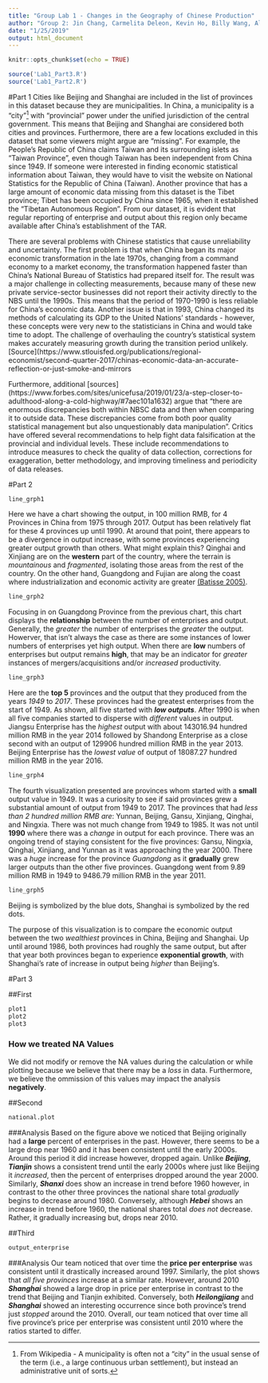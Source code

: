---
title: "Group Lab 1 - Changes in the Geography of Chinese Production"
author: "Group 2: Jin Chang, Carmelita Deleon, Kevin Ho, Billy Wang, Alisha Husain"
date: "1/25/2019"
output: html_document
---

```{r setup, include=FALSE}
knitr::opts_chunk$set(echo = TRUE)

source('Lab1_Part3.R')
source('Lab1_Part2.R')
```
#Part 1
Cities like Beijing and Shanghai are included in the list of provinces in this dataset because they are municipalities. In China, a municipality is a "city"[^1] with "provincial" power under the unified jurisdiction of the central government. This means that Beijing and Shanghai are considered both cities and provinces. Furthermore, there are a few locations excluded in this dataset that some viewers might argue are "missing". For example, the People's Republic of China claims Taiwan and its surrounding islets as "Taiwan Province", even though Taiwan has been independent from China since 1949. If someone were interested in finding economic statistical information about Taiwan, they would have to visit the website on National Statistics for the Republic of China (Taiwan). Another province that has a large amount of economic data missing from this dataset is the Tibet province; Tibet has been occupied by China since 1965, when it established the "Tibetan Autonomous Region". From our dataset, it is evident that regular reporting of enterprise and output about this region only became available after China's establishment of the TAR. 


[^1]: From Wikipedia - A municipality is often not a "city" in the usual sense of the term (i.e., a large continuous urban settlement), but instead an administrative unit of sorts. 

There are several problems with Chinese statistics that cause unreliability and uncertainty. The first problem is that when China began its major economic transformation in the late 1970s, changing from a command economy to a market economy, the transformation happened faster than China's National Bureau of Statistics had prepared itself for. The result was a major challenge in collecting measurements, because many of these new private service-sector businesses did not report their activity directly to the NBS until the 1990s. This means that the period of 1970-1990 is less reliable for China's economic data. Another issue is that in 1993, China changed its methods of calculating its GDP to the United Nations' standards - however, these concepts were very new to the statisticians in China and would take time to adopt. The challenge of overhauling the country's statistical system makes accurately measuring growth during the transition period unlikely.  [Source](https://www.stlouisfed.org/publications/regional-economist/second-quarter-2017/chinas-economic-data-an-accurate-reflection-or-just-smoke-and-mirrors

Furthermore, additional  [sources] (https://www.forbes.com/sites/unicefusa/2019/01/23/a-step-closer-to-adulthood-along-a-cold-highway/#7aec101a1632) argue that "there are enormous discrepancies both within NBSC data and then when comparing it to outside data. These discrepancies come from both poor quality statistical management but also unquestionably data manipulation". Critics have offered several recommendations to help fight data falsification at the provincial and individual levels. These include recommendations to introduce measures to check the quality of data collection, corrections for exaggeration, better methodology, and improving timeliness and periodicity of data releases. 

#Part 2
```{r visualization 1, echo=FALSE, warning=FALSE}
line_grph1
```

Here we have a chart showing the output, in 100 million RMB, for 4 Provinces in China from 1975 through 2017. Output has been relatively flat for these 4 provinces up until 1990. At around that point, there appears to be a divergence in output increase, with some provinces experiencing greater output growth than others. What might explain this? Qinghai and Xinjiang are on the **western** part of the country, where the terrain is _mountainous_ and _fragmented_, isolating those areas from the rest of the country. On the other hand, Guangdong and Fujian are along the coast where industrialization and economic activity are greater [(Batisse 2005)](https://journals.openedition.org/chinaperspectives/502).

```{r visualization 2, echo=FALSE, warning=FALSE}
line_grph2
```

Focusing in on Guangdong Province from the previous chart, this chart displays the **relationship** between the number of enterprises and output. Generally, the _greater_ the number of enterprises the _greater_ the output. Howerver, that isn't always the case as there are some instances of lower numbers of enterprises yet high output. When there are **low** numbers of enterprises but output remains **high**, that may be an indicator for _greater_ instances of mergers/acquisitions and/or _increased_ productivity.

```{r visualization 3, echo=FALSE, warning=FALSE}
line_grph3
```

Here are the **top 5** provinces and the output that they produced from the years _1949_ to _2017_. These provinces had the greatest enterprises from the start of 1949. As shown, all five started with **_low outputs_**.  After 1990 is when all five companies started to disperse with _different_ values in output. Jiangsu Enterprise has the _highest_ output with about 143016.94 hundred million RMB in the year 2014 followed by Shandong Enterprise as a close second with an output of 129906 hundred million RMB in the year 2013. 
Beijing Enterprise has the _lowest value_ of output of 18087.27 hundred million RMB in the year 2016. 

```{r visualization 4, echo=FALSE, warning=FALSE}
line_grph4
```

The fourth visualization presented are provinces whom started with a **small** output value in 1949. It was a curiosity to see if said provinces grew a substantial amount of output from 1949 to 2017. The provinces that had _less than 2 hundred million RMB are_: Yunnan, Beijing, Gansu, Xinjiang, Qinghai, and Ningxia. There was not much change from 1949 to 1985. It was not until **1990** where there was a _change_ in output for each province. There was an ongoing trend of staying consistent for the five provinces: Gansu, Ningxia, Qinghai, Xinjiang, and Yunnan as it was approaching the year 2000. There was a _huge_ increase for the province _Guangdong_ as it **gradually** grew larger outputs than the other five provinces. 
Guangdong went from 9.89 million RMB in 1949 to 9486.79 million RMB in the year 2011. 

```{r visualization 5, echo=FALSE, warning=FALSE}
line_grph5
```

Beijing is symbolized by the blue dots, 
Shanghai is symbolized by the red dots. 

The purpose of this visualization is to compare the economic output between the two _wealthiest_ provinces in China, Beijing and Shanghai. Up until around 1986, both provinces had roughly the same output, but after that year both provinces began to experience **exponential growth**, with Shanghai's rate of increase in output being _higher_ than Beijing's. 


#Part 3

##First
```{r first, echo=FALSE, warning=FALSE}
plot1
plot2
plot3
```

### How we treated NA Values
We did not modify or remove the NA values during the calculation or while plotting because we believe that there may be a _loss_ in data. Furthermore, we believe the ommission of this values may impact the analysis **negatively**.

##Second
```{r second, echo=FALSE, warning=FALSE}
national.plot
```

###Analysis
Based on the figure above we noticed that Beijing originally had a **large** percent of enterprises in the past. However, there seems to be a large drop near 1960 and it has been consistent until the early 2000s. Around this period it did increase however, dropped again. Unlike **_Beijing_**, **_Tianjin_** shows a consistent trend until the early 2000s where just like Beijing it _increased_, then the percent of enterprises dropped around the year 2000. Similarly, **_Shanxi_** does show an increase in trend before 1960 however, in contrast to the other three provinces the national share total _gradually_ begins to decrease around 1980. Conversely, although **_Hebei_** shows an increase in trend before 1960, the national shares total _does not_ decrease. Rather, it gradually increasing but, drops near 2010.


##Third
```{r third, echo=FALSE, warning=FALSE}
output_enterprise
```

###Analysis
Our team noticed that over time the **price per enterprise** was consistent until it drastically increased around 1997. Similarly, the plot shows that _all five provinces_ increase at a similar rate. However, around 2010 **_Shanghai_** showed a large drop in price per enterprise in contrast to the trend that Beijing and Tianjin exhibited. Conversely, both **_Heilongjiang_** and **_Shanghai_** showed an interesting occurrence since both province's trend just _stopped_ around the 2010. Overall, our team noticed that over time all five province's price per enterprise was consistent until 2010 where the ratios started to differ.
